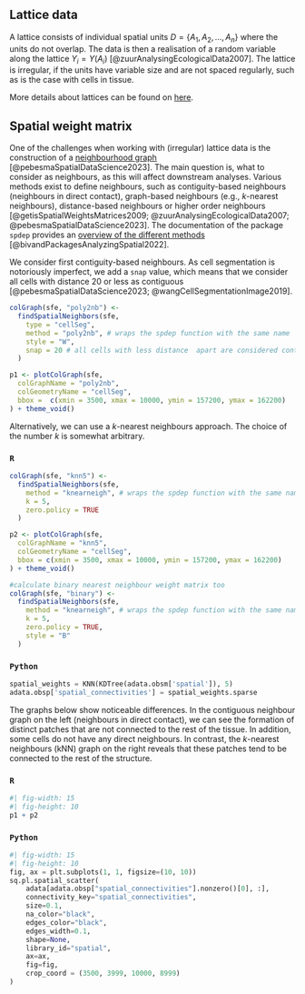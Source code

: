 ## Lattice data

A lattice consists of individual spatial units $D = \{A_1, A_2,...,A_n\}$ where the units do not overlap. The data is then a realisation of a random variable along the lattice $Y_i = Y (A_i)$ [@zuurAnalysingEcologicalData2007]. The lattice is irregular, if the units have variable size and are not spaced regularly, such as is the case with cells in tissue. 

More details about lattices can be found on [here](05-HTS-univar-latSOD.qmd## Regular lattice and spatial weight matrix).

## Spatial weight matrix

One of the challenges when working with (irregular) lattice data is the construction of a [neighbourhood graph](https://r-spatial.org/book/14-Areal.html) [@pebesmaSpatialDataScience2023]. The main question is, what to consider as neighbours, as this will affect downstream analyses. Various methods exist to define neighbours, such as contiguity-based neighbours (neighbours in direct contact), graph-based neighbours (e.g., $k$-nearest neighbours), distance-based neighbours or higher order neighbours [@getisSpatialWeightsMatrices2009; @zuurAnalysingEcologicalData2007; @pebesmaSpatialDataScience2023]. The documentation of the package `spdep` provides an [overview of the different methods](https://r-spatial.github.io/spdep/articles/nb.html) [@bivandPackagesAnalyzingSpatial2022].

We consider first contiguity-based neighbours. As cell segmentation is notoriously imperfect, we add a `snap` value, which means that we consider all cells with distance 20 or less as contiguous [@pebesmaSpatialDataScience2023; @wangCellSegmentationImage2019].

```r
colGraph(sfe, "poly2nb") <-
  findSpatialNeighbors(sfe,
    type = "cellSeg",
    method = "poly2nb", # wraps the spdep function with the same name
    style = "W",
    snap = 20 # all cells with less distance  apart are considered contiguous
  )

p1 <- plotColGraph(sfe,
  colGraphName = "poly2nb",
  colGeometryName = "cellSeg",
  bbox =  c(xmin = 3500, xmax = 10000, ymin = 157200, ymax = 162200)
) + theme_void()
```

Alternatively, we can use a $k$-nearest neighbours approach. The choice of the number $k$ is somewhat arbitrary.

::: {.panel-tabset}

### `R`

```r
colGraph(sfe, "knn5") <-
  findSpatialNeighbors(sfe,
    method = "knearneigh", # wraps the spdep function with the same name
    k = 5,
    zero.policy = TRUE
  )

p2 <- plotColGraph(sfe,
  colGraphName = "knn5",
  colGeometryName = "cellSeg",
  bbox = c(xmin = 3500, xmax = 10000, ymin = 157200, ymax = 162200)
) + theme_void()

#calculate binary nearest neighbour weight matrix too
colGraph(sfe, "binary") <-
  findSpatialNeighbors(sfe,
    method = "knearneigh", # wraps the spdep function with the same name
    k = 5,
    zero.policy = TRUE,
    style = "B"
  )
```

### `Python`

```python
spatial_weights = KNN(KDTree(adata.obsm['spatial']), 5)
adata.obsp['spatial_connectivities'] = spatial_weights.sparse
```

::: 

The graphs below show noticeable differences. In the contiguous neighbour graph on the left (neighbours in direct contact), we can see the formation of distinct patches that are not connected to the rest of the tissue. In addition, some cells do not have any direct neighbours. In contrast, the $k$-nearest neighbours (kNN) graph on the right reveals that these patches tend to be connected to the rest of the structure.

::: {.panel-tabset}

### `R`

```r
#| fig-width: 15
#| fig-height: 10
p1 + p2
```

### `Python`

```python
#| fig-width: 15
#| fig-height: 10
fig, ax = plt.subplots(1, 1, figsize=(10, 10))
sq.pl.spatial_scatter(
    adata[adata.obsp["spatial_connectivities"].nonzero()[0], :],
    connectivity_key="spatial_connectivities",
    size=0.1,
    na_color="black",
    edges_color="black",
    edges_width=0.1,
    shape=None,
    library_id="spatial",
    ax=ax,
    fig=fig,
    crop_coord = (3500, 3999, 10000, 8999)
)
```

:::